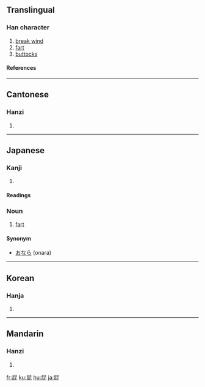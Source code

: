 ==Translingual==
===Han character===
{{Han char|rn=44|rad=尸|as=04|sn=7|four=7721<sub>1</sub>|canj=尸心心 (SPP)}}
# [[break wind]]
# [[fart]]
# [[buttock]]s
====References====
{{Han ref|kx=0300.230|dkj=07654|dj=0597.010|hdz=20966.120|uh=5C41|ud=23617|bh=A7BE|bd=42942}}
----
==Cantonese==
===Hanzi===
{{yue-hanzi|jyut=|y=pei3}}
# {{defn|Cantonese}}
----
== Japanese ==
===Kanji===
{{ja-kanji|grade=|rs=尸04}}
# {{defn|Japanese}} 
====Readings====
{{ja-readings|on=[[ひ]] ([[hi]])|kun=[[へ]] ([[he]])}}

===Noun===
{{ja-noun|k|count=|hira=へ|kata=|rom=he|kanji=|kyu=|shin=|hidx=}}
# [[fart]]

====Synonym====
*[[おなら]] (onara)
----

==Korean==
===Hanja===
{{ko-hanja|hangeul=비|rv=bi|mr=pi}}
# {{defn|Korean}}
----
==Mandarin==
===Hanzi===
{{cmn-hanzi|pin=[[pì]] ([[pi4]])|wg=p'i<sup>4</sup>}}
# {{defn|Mandarin}}

[[fr:屁]]
[[ku:屁]]
[[hu:屁]]
[[ja:屁]]
